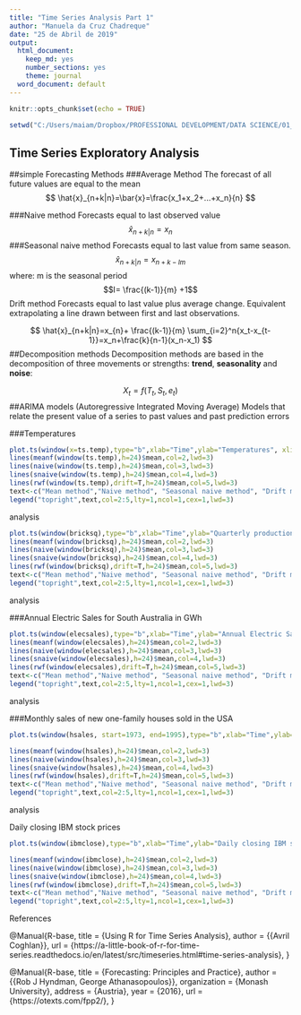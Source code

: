 ---
title: "Time Series Analysis Part 1"
author: "Manuela da Cruz Chadreque"
date: "25 de Abril de 2019"
output:
  html_document:
    keep_md: yes
    number_sections: yes
    theme: journal
  word_document: default
---

```{r setup, include=FALSE}
knitr::opts_chunk$set(echo = TRUE)
```
```{r eval=FALSE, include=FALSE}
setwd("C:/Users/maiam/Dropbox/PROFESSIONAL DEVELOPMENT/DATA SCIENCE/01_R/TIME SERIES ANALYSIS/Introduction to Time Series Analysis")
```

## Time Series  Exploratory Analysis


##simple Forecasting Methods
###Average Method
The forecast of all future values are equal to the mean 
$$ \hat{x}_{n+k|n}=\bar{x}=\frac{x_1+x_2+...+x_n}{n} $$

###Naive method
Forecasts equal to last observed value 
 $$ \hat{x}_{n+k|n}=x_n $$
###Seasonal naive method
Forecasts equal to last value from same season. 
$$ \hat{x}_{n+k|n}=x_{n+k-lm} $$
where: 
m is the seasonal period
$$I= \frac{(k-1)}{m} +1$$
 Drift method 
Forecasts equal to last value plus average change. Equivalent extrapolating a line drawn between first and last observations.

$$ \hat{x}_{n+k|n}=x_{n}+ \frac{(k-1)}{m} \sum_{i=2}^n{x_t-x_{t-1}}=x_n+\frac{k}{n-1}(x_n-x_1) $$
##Decomposition methods
Decomposition methods are based in the decomposition of three movements or strengths: **trend**, **seasonality** and **noise**:  

$$X_t=f(T_t,S_t,e_t)$$
##ARIMA models (Autoregressive Integrated Moving Average) 
Models that relate the present value of a series to past values and past prediction errors

###Temperatures
```{r}
plot.ts(window(x=ts.temp),type="b",xlab="Time",ylab="Temperatures", xlim=c(2014,2018))
lines(meanf(window(ts.temp),h=24)$mean,col=2,lwd=3)
lines(naive(window(ts.temp),h=24)$mean,col=3,lwd=3)
lines(snaive(window(ts.temp),h=24)$mean,col=4,lwd=3)
lines(rwf(window(ts.temp),drift=T,h=24)$mean,col=5,lwd=3)
text<-c("Mean method","Naive method", "Seasonal naive method", "Drift method")
legend("topright",text,col=2:5,lty=1,ncol=1,cex=1,lwd=3)
```
 
analysis

```{r}
plot.ts(window(bricksq),type="b",xlab="Time",ylab="Quarterly production of bricks (in millions of units) at Portland, Australia") 
lines(meanf(window(bricksq),h=24)$mean,col=2,lwd=3)
lines(naive(window(bricksq),h=24)$mean,col=3,lwd=3)
lines(snaive(window(bricksq),h=24)$mean,col=4,lwd=3)
lines(rwf(window(bricksq),drift=T,h=24)$mean,col=5,lwd=3)
text<-c("Mean method","Naive method", "Seasonal naive method", "Drift method")
legend("topright",text,col=2:5,lty=1,ncol=1,cex=1,lwd=3)
```
 
analysis


###Annual Electric Sales for South Australia in GWh
```{r}
plot.ts(window(elecsales),type="b",xlab="Time",ylab="Annual Electric Sales for South Australia in GWh")
lines(meanf(window(elecsales),h=24)$mean,col=2,lwd=3)
lines(naive(window(elecsales),h=24)$mean,col=3,lwd=3)
lines(snaive(window(elecsales),h=24)$mean,col=4,lwd=3)
lines(rwf(window(elecsales),drift=T,h=24)$mean,col=5,lwd=3)
text<-c("Mean method","Naive method", "Seasonal naive method", "Drift method")
legend("topright",text,col=2:5,lty=1,ncol=1,cex=1,lwd=3)
```
 
analysis



###Monthly sales of new one-family houses sold in the USA

```{r}
plot.ts(window(hsales, start=1973, end=1995),type="b",xlab="Time",ylab="Monthly sales of new one-family houses sold in the USA") #time series plot of temp with points market as bubbles

lines(meanf(window(hsales),h=24)$mean,col=2,lwd=3)
lines(naive(window(hsales),h=24)$mean,col=3,lwd=3)
lines(snaive(window(hsales),h=24)$mean,col=4,lwd=3)
lines(rwf(window(hsales),drift=T,h=24)$mean,col=5,lwd=3)
text<-c("Mean method","Naive method", "Seasonal naive method", "Drift method")
legend("topright",text,col=2:5,lty=1,ncol=1,cex=1,lwd=3)
```
 
analysis

 Daily closing IBM stock prices
```{r}
plot.ts(window(ibmclose),type="b",xlab="Time",ylab="Daily closing IBM stock prices", xlim=c(1, 379)) #time series plot of temp with points market as bubbles

lines(meanf(window(ibmclose),h=24)$mean,col=2,lwd=3)
lines(naive(window(ibmclose),h=24)$mean,col=3,lwd=3)
lines(snaive(window(ibmclose),h=24)$mean,col=4,lwd=3)
lines(rwf(window(ibmclose),drift=T,h=24)$mean,col=5,lwd=3)
text<-c("Mean method","Naive method", "Seasonal naive method", "Drift method")
legend("topright",text,col=2:5,lty=1,ncol=1,cex=1,lwd=3)

```
 
References


@Manual{R-base,
  title = {Using R for Time Series Analysis},
  author = {{Avril Coghlan}},
  url = {https://a-little-book-of-r-for-time-series.readthedocs.io/en/latest/src/timeseries.html#time-series-analysis},
}

@Manual{R-base,
  title = {Forecasting: Principles and Practice},
  author = {{Rob J Hyndman, George Athanasopoulos}},
  organization = {Monash University},
  address = {Austria},
  year = {2016},
  url = {https://otexts.com/fpp2/},
}

